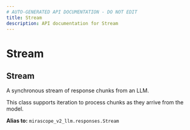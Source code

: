```yaml
---
# AUTO-GENERATED API DOCUMENTATION - DO NOT EDIT
title: Stream
description: API documentation for Stream
---
```


# Stream

## <ApiType type="Alias" path="Stream" symbolName="Stream" /> Stream

A synchronous stream of response chunks from an LLM.

This class supports iteration to process chunks as they arrive from the model.


**Alias to:** `mirascope_v2_llm.responses.Stream`
